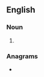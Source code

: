 ==English==

===Noun===
{{head|en|noun plural form}}

# {{plural of|ectara|lang=en}}

===Anagrams===
* {{anagrams|en|Caserta|acaters|acetars|car seat|carates|rasceta|sacrate|tear sac}}